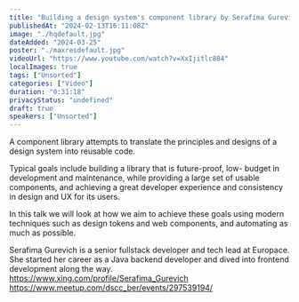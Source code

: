 ```yaml
---
title: "Building a design system's component library by Serafima Gurevich"
publishedAt: "2024-02-13T16:11:08Z"
image: "./hqdefault.jpg"
dateAdded: "2024-03-25"
poster: "./maxresdefault.jpg"
videoUrl: "https://www.youtube.com/watch?v=XxIjitlc884"
localImages: true
tags: ["Unsorted"]
categories: ["Video"]
duration: "0:31:18"
privacyStatus: "undefined"
draft: true
speakers: ["Unsorted"]
---
```

A component library attempts to translate the principles and designs of a design system into reusable code.

Typical goals include building a library that is future-proof, low-
budget in development and maintenance, while providing a large set of
usable components, and achieving a great developer experience and
consistency in design and UX for its users.

In this talk we will look at how we aim to achieve these goals using
modern techniques such as design tokens and web components, and
automating as much as possible.

Serafima Gurevich is a senior fullstack developer and tech lead at Europace. She started her career as a Java backend developer and dived
into frontend development along the way.
https://www.xing.com/profile/Serafima_Gurevich
https://www.meetup.com/dscc_ber/events/297539194/
